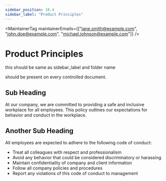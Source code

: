 ```yaml
---
sidebar_position: 10.4
sidebar_label: "Product Principles"
---
```



<MaintainerTag maintainerEmails={["jane.smith@example.com", "john.doe@example.com", "michael.johnson@example.com"]} />

# Product Principles
this should be same as sidebar_label and folder name

<ControlledDocBanner />

should be present on every controlled document.

## Sub Heading

At our company, we are committed to providing a safe and inclusive workplace for all employees. This policy outlines our expectations for behavior and conduct in the workplace.

## Another Sub Heading

All employees are expected to adhere to the following code of conduct:

- Treat all colleagues with respect and professionalism
- Avoid any behavior that could be considered discriminatory or harassing
- Maintain confidentiality of company and client information
- Follow all company policies and procedures
- Report any violations of this code of conduct to management

